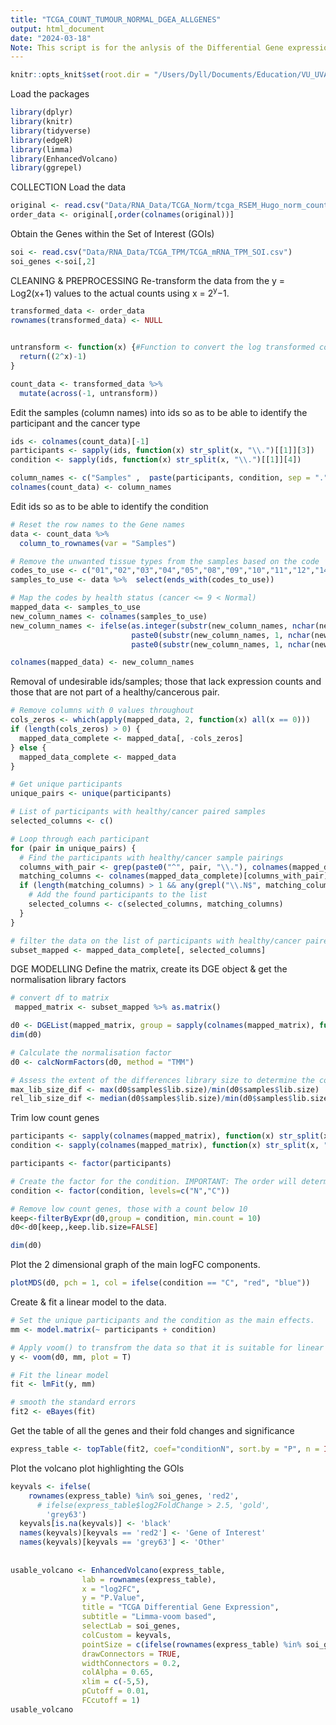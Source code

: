 ```yaml
---
title: "TCGA_COUNT_TUMOUR_NORMAL_DGEA_ALLGENES"
output: html_document
date: "2024-03-18"
Note: This script is for the anlysis of the Differential Gene expression between the cancerous and non-cancerous TCGA Expected count data using all genes.
---
```


```r
knitr::opts_knit$set(root.dir = "/Users/Dyll/Documents/Education/VU_UVA/Internship/Epigenetics/Janssen_Group-UMCUtrecht/Main_Project")
```

Load the packages
```r
library(dplyr)
library(knitr)
library(tidyverse) 
library(edgeR)
library(limma)
library(EnhancedVolcano)
library(ggrepel)
```
COLLECTION
Load the data
```r
original <- read.csv("Data/RNA_Data/TCGA_Norm/tcga_RSEM_Hugo_norm_count.csv")
order_data <- original[,order(colnames(original))]
```

Obtain the Genes within the Set of Interest (GOIs)
```r
soi <- read.csv("Data/RNA_Data/TCGA_TPM/TCGA_mRNA_TPM_SOI.csv")
soi_genes <-soi[,2]
```


CLEANING & PREPROCESSING
Re-transform the data from the y = Log2(x+1) values to the actual counts using x = 2^y^−1.
```r
transformed_data <- order_data
rownames(transformed_data) <- NULL


untransform <- function(x) {#Function to convert the log transformed counts back into original counts
  return((2^x)-1)
}

count_data <- transformed_data %>%
  mutate(across(-1, untransform))
```

Edit the samples (column names) into ids so as to be able to identify the participant and the cancer type
```r
ids <- colnames(count_data)[-1]
participants <- sapply(ids, function(x) str_split(x, "\\.")[[1]][3])
condition <- sapply(ids, function(x) str_split(x, "\\.")[[1]][4])

column_names <- c("Samples" ,  paste(participants, condition, sep = "."))
colnames(count_data) <- column_names
```

Edit ids so as to be able to identify the condition
```r
# Reset the row names to the Gene names
data <- count_data %>%
  column_to_rownames(var = "Samples") 

# Remove the unwanted tissue types from the samples based on the code
codes_to_use <- c("01","02","03","04","05","08","09","10","11","12","14","40")
samples_to_use <- data %>%  select(ends_with(codes_to_use))

# Map the codes by health status (cancer <= 9 < Normal)
mapped_data <- samples_to_use
new_column_names <- colnames(samples_to_use)
new_column_names <- ifelse(as.integer(substr(new_column_names, nchar(new_column_names) - 1, nchar(new_column_names))) > 9,
                           paste0(substr(new_column_names, 1, nchar(new_column_names) - 2), "N"),
                           paste0(substr(new_column_names, 1, nchar(new_column_names) - 2), "C"))

colnames(mapped_data) <- new_column_names
```

Removal of undesirable ids/samples; those that lack expression counts and those that are not part 
of a healthy/cancerous pair.
```r
# Remove columns with 0 values throughout
cols_zeros <- which(apply(mapped_data, 2, function(x) all(x == 0)))
if (length(cols_zeros) > 0) {
  mapped_data_complete <- mapped_data[, -cols_zeros]
} else {
  mapped_data_complete <- mapped_data
}

# Get unique participants
unique_pairs <- unique(participants)

# List of participants with healthy/cancer paired samples
selected_columns <- c()

# Loop through each participant
for (pair in unique_pairs) {
  # Find the participants with healthy/cancer sample pairings
  columns_with_pair <- grep(paste0("^", pair, "\\."), colnames(mapped_data_complete))
  matching_columns <- colnames(mapped_data_complete)[columns_with_pair]
  if (length(matching_columns) > 1 && any(grepl("\\.N$", matching_columns)) && any(grepl("\\.C$",matching_columns))) {
    # Add the found participants to the list
    selected_columns <- c(selected_columns, matching_columns)
  }
}

# filter the data on the list of participants with healthy/cancer paired samples
subset_mapped <- mapped_data_complete[, selected_columns]

```


DGE MODELLING
Define the matrix, create its DGE object & get the normalisation library factors
```r
# convert df to matrix 
 mapped_matrix <- subset_mapped %>% as.matrix()

d0 <- DGEList(mapped_matrix, group = sapply(colnames(mapped_matrix), function(x) str_split(x, "\\.")[[1]][2]))
dim(d0)

# Calculate the normalisation factor 
d0 <- calcNormFactors(d0, method = "TMM")

# Assess the extent of the differences library size to determine the correct approach
max_lib_size_dif <- max(d0$samples$lib.size)/min(d0$samples$lib.size)
rel_lib_size_dif <- median(d0$samples$lib.size)/min(d0$samples$lib.size)
```

Trim low count genes
```r
participants <- sapply(colnames(mapped_matrix), function(x) str_split(x, "\\.")[[1]][1])
condition <- sapply(colnames(mapped_matrix), function(x) str_split(x, "\\.")[[1]][2])

participants <- factor(participants)

# Create the factor for the condition. IMPORTANT: The order will determine how the logFCs are calculated, with the first level indicating the reference (denominator).
condition <- factor(condition, levels=c("N","C"))

# Remove low count genes, those with a count below 10
keep<-filterByExpr(d0,group = condition, min.count = 10)
d0<-d0[keep,,keep.lib.size=FALSE]

dim(d0)
```

Plot the 2 dimensional graph of the main logFC components.
```r
plotMDS(d0, pch = 1, col = ifelse(condition == "C", "red", "blue"))

```

Create & fit a linear model to the data.
```r
# Set the unique participants and the condition as the main effects.
mm <- model.matrix(~ participants + condition)
```


```r
# Apply voom() to transfrom the data so that it is suitable for linear modelling.
y <- voom(d0, mm, plot = T)

# Fit the linear model
fit <- lmFit(y, mm)

# smooth the standard errors
fit2 <- eBayes(fit)
```

Get the table of all the genes and their fold changes and significance 
```r
express_table <- topTable(fit2, coef="conditionN", sort.by = "P", n = Inf)
```


Plot the volcano plot highlighting the GOIs
```r

keyvals <- ifelse(
    rownames(express_table) %in% soi_genes, 'red2',
      # ifelse(express_table$log2FoldChange > 2.5, 'gold',
        'grey63')
  keyvals[is.na(keyvals)] <- 'black'
  names(keyvals)[keyvals == 'red2'] <- 'Gene of Interest'
  names(keyvals)[keyvals == 'grey63'] <- 'Other'
  
  
usable_volcano <- EnhancedVolcano(express_table,
                lab = rownames(express_table),
                x = "log2FC",
                y = "P.Value",
                title = "TCGA Differential Gene Expression",
                subtitle = "Limma-voom based",
                selectLab = soi_genes,
                colCustom = keyvals,
                pointSize = c(ifelse(rownames(express_table) %in% soi_genes, 4, 1)),
                drawConnectors = TRUE,
                widthConnectors = 0.2,
                colAlpha = 0.65,
                xlim = c(-5,5),
                pCutoff = 0.01,
                FCcutoff = 1)
usable_volcano

```
